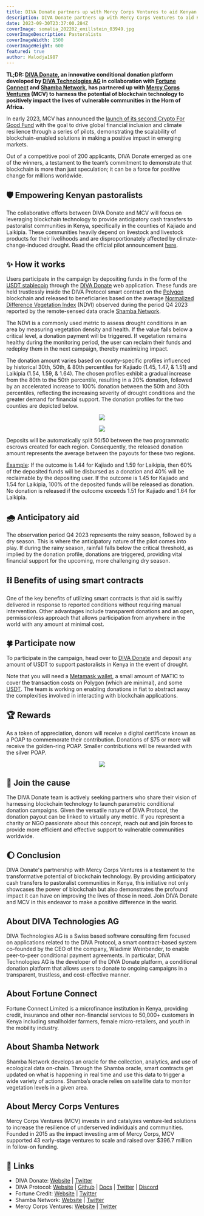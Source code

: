 ```yaml
---
title: DIVA Donate partners up with Mercy Corps Ventures to aid Kenyan pastoralists in the event of drought
description: DIVA Donate partners up with Mercy Corps Ventures to aid Kenyan pastoralists in the event of drought
date: 2023-09-30T23:37:00.284Z
coverImage: somalia_202202_emillstein_03949.jpg
coverImageDescription: Pastoralists
coverImageWidth: 1500
coverImageHeight: 600
featured: true
author: Walodja1987
---
```


**TL;DR: [DIVA Donate](https://www.divadonate.xyz/), an innovative conditional donation platform developed by [DIVA Technologies AG](https://www.divaprotocol.io/) in collaboration with [Fortune Connect](https://fortunecredit.co.ke/) 
and [Shamba Network](https://shamba.network/), has partnered up with [Mercy Corps Ventures](https://www.mercycorps.org/what-we-do/ventures) (MCV) to harness the potential of blockchain technology to positively 
impact the lives of vulnerable communities in the Horn of Africa.**

In early 2023, MCV has announced the [launch of its second Crypto For Good Fund](https://medium.com/mercy-corps-social-venture-fund/real-world-use-cases-for-web3-in-emerging-markets-launching-the-crypto-for-good-fund-ii-40c9516eb1bf) with the goal to drive global financial 
inclusion and climate resilience through a series of pilots, demonstrating the scalability of blockchain-enabled solutions 
in making a positive impact in emerging markets. 

Out of a competitive pool of 200 applicants, DIVA Donate emerged as one of the winners, a testament to the team‘s commitment 
to demonstrate that blockchain is more than just speculation; it can be a force for positive change for millions worldwide.

## 🛡️ Empowering Kenyan pastoralists

The collaborative efforts between DIVA Donate and MCV will focus on leveraging blockchain technology to provide anticipatory 
cash transfers to pastoralist communities in Kenya, specifically in the counties of Kajiado and Laikipia. These communities 
heavily depend on livestock and livestock products for their livelihoods and are disproportionately affected by 
climate-change-induced drought. Read the official pilot announcement [here](https://agfundernews.com/mercy-corps-ventures-pilots-the-blockchain-to-get-cash-transfers-to-communities-ahead-of-climate-shock).

## ✨ How it works

Users participate in the campaign by depositing funds in the form of the [USDT stablecoin](https://polygonscan.com/address/0xc2132D05D31c914a87C6611C10748AEb04B58e8F) through the [DIVA Donate](https://www.divadonate.xyz/campaign/pastoralists-mcv) web application. 
These funds are held trustlessly inside the DIVA Protocol smart contract on the [Polygon](https://polygon.technology/) blockchain and released to beneficiaries based on the average [Normalized Difference Vegetation Index](https://en.wikipedia.org/wiki/Normalized_difference_vegetation_index) (NDVI) observed during the period Q4 2023 reported by the remote-sensed data oracle [Shamba Network](https://shamba.network/).

The NDVI is a commonly used metric to assess drought conditions in an area by measuring 
vegetation density and health. If the value falls below a critical level, a donation payment will be triggered. If vegetation 
remains healthy during the monitoring period, the user can reclaim their funds and redeploy them in the next campaign, 
thereby maximizing impact.

The donation amount varies based on county-specific profiles influenced by historical 30th, 50th, & 80th percentiles for Kajiado (1.45, 1.47, & 1.51) and Laikipia (1.54, 1.59, & 1.64). 
The chosen profiles exhibit a gradual increase from the 80th to the 50th percentile, resulting in a 20% donation, followed by an accelerated increase 
to 100% donation between the 50th and 30th percentiles, reflecting the increasing severity of drought conditions and the greater demand for financial support. 
The donation profiles for the two counties are depicted below.

<p align="center">
  <img src="/images/posts/payoff_profile_kajiado.png" />
</p>
<p align="center">
  <img src="/images/posts/payoff_profile_laikipia.png" />
</p>

Deposits will be automatically split 50/50 between the two programmatic escrows created for each region. Consequently, the released donation amount 
represents the average between the payouts for these two regions. 

<u>Example</u>: If the outcome is 1.44 for Kajiado and 1.59 for Laikipia,
then 60% of the deposited funds will be disbursed as a donation and 40% will be reclaimable by the depositing user. If the outcome is 1.45 for Kajiado and 1.54 for Laikipia, 100% of the deposited funds will be released as donation.
No donation is released if the outcome exceeds 1.51 for Kajiado and 1.64 for Laikipia.

## 🌧️ Anticipatory aid

The observation period Q4 2023 represents the rainy season, followed by a dry season. This is where the anticipatory nature 
of the pilot comes into play. If during the rainy season, rainfall falls below the critical threshold, as implied by the 
donation profile, donations are triggered, providing vital financial support for the upcoming, more challenging dry season.

## ⛓️ Benefits of using smart contracts

One of the key benefits of utilizing smart contracts is that aid is swiftly delivered in response to reported conditions 
without requiring manual intervention. Other advantages include transparent donations and an open, permissionless 
approach that allows participation from anywhere in the world with any amount at minimal cost.

## 🍀 Participate now

To participate in the campaign, head over to [DIVA Donate](https://www.divadonate.xyz/campaign/pastoralists-mcv) and deposit any amount of USDT 
to support pastoralists in Kenya in the event of drought.

Note that you will need a [Metamask wallet](https://metamask.io/), a small amount of MATIC to cover the transaction costs on Polygon (which are minimal), 
and some [USDT](https://polygonscan.com/address/0xc2132D05D31c914a87C6611C10748AEb04B58e8F). The team is working on enabling donations in fiat to abstract 
away the complexities involved in interacting with blockchain applications.

## 🏆 Rewards
As a token of appreciation, donors will receive a digital certificate known as a POAP to commemorate their contribution. 
Donations of $75 or more will receive the golden-ring POAP. Smaller contributions will be rewarded with the silver POAP.

<p align="center">
  <img src="/images/posts/poap_pastoralists_mcv.png" />
</p>

## 💎 Join the cause
The DIVA Donate team is actively seeking partners who share their vision of harnessing blockchain technology to launch parametric 
conditional donation campaigns. Given the versatile nature of DIVA Protocol, the donation payout can be linked to virtually any metric. If you represent a charity or NGO passionate about this concept, reach out and join forces to 
provide more efficient and effective support to vulnerable communities worldwide.

## 🌔 Conclusion

DIVA Donate's partnership with Mercy Corps Ventures is a testament to the transformative potential of blockchain technology. 
By providing anticipatory cash transfers to pastoralist communities in Kenya, this initiative not only showcases the power 
of blockchain but also demonstrates the profound impact it can have on improving the lives of those in need. Join DIVA 
Donate and MCV in this endeavor to make a positive difference in the world.

## About DIVA Technologies AG

DIVA Technologies AG is a Swiss based software consulting firm focused on applications related to the DIVA Protocol, a smart contract-based system co-founded by 
the CEO of the company, Wladimir Weinbender, to enable peer-to-peer conditional payment agreements.
In particular, DIVA Technologies AG is the developer of the DIVA Donate platform, a conditional donation platform that allows users to 
donate to ongoing campaigns in a transparent, trustless, and cost-effective manner.

## About Fortune Connect

Fortune Connect Limited is a microfinance institution in Kenya, providing credit, insurance and other non-financial 
services to 50,000+ customers in Kenya including smallholder farmers, female micro-retailers, and youth in the mobility industry.

## About Shamba Network

Shamba Network develops an oracle for the collection, analytics, and use of ecological data on-chain. Through the Shamba oracle, 
smart contracts get updated on what is happening in real time and use this data to trigger a wide variety of actions. 
Shamba’s oracle relies on satellite data to monitor vegetation levels in a given area.

## About Mercy Corps Ventures

Mercy Corps Ventures (MCV) invests in and catalyzes venture-led solutions to increase the resilience of underserved individuals and communities. 
Founded in 2015 as the impact investing arm of Mercy Corps, MCV supported 43 early-stage ventures to scale and raised over $396.7 million in follow-on funding.

## 🔗 Links

* DIVA Donate: [Website](https://www.divadonate.xyz/) | [Twitter](https://twitter.com/DIVADonate_xyz)
* DIVA Protocol: [Website](https://www.divaprotocol.io/) | [Github](https://github.com/divaprotocol/diva-protocol-v1) | [Docs](https://docs.divaprotocol.io/) | [Twitter](https://twitter.com/divaprotocol_io) | [Discord](https://discord.gg/8fAvUspmv3)
* Fortune Credit: [Website](https://fortunecredit.co.ke/) | [Twitter](https://twitter.com/fortuneconnectk)
* Shamba Network: [Website](https://shamba.network/) | [Twitter](https://twitter.com/shambanetwork)
* Mercy Corps Ventures: [Website](https://www.mercycorps.org/what-we-do/ventures) | [Twitter](https://twitter.com/MCSocialVenture)



